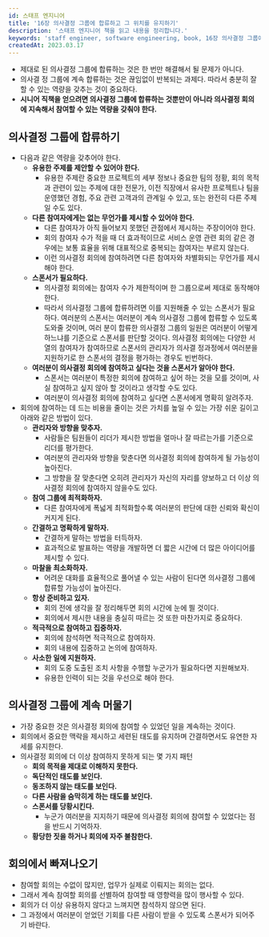 ```yaml
---
id: 스태프 엔지니어
title: '16장 의사결정 그룹에 합류하고 그 위치를 유지하기'
description: '스태프 엔지니어 책을 읽고 내용을 정리합니다.'
keywords: 'staff engineer, software engineering, book, 16장 의사결정 그룹에 합류하고 그 위치를 유지하기'
createdAt: 2023.03.17
---
```


- 제대로 된 의사결정 그룹에 합류하는 것은 한 번만 해결해서 될 문제가 아니다.
- 의사결 정 그룹에 계속 합류하는 것은 끊임없이 반복되는 과제다. 따라서 충분히 잘할 수 있는 역량을 갖추는 것이 중요하다.
- **시니어 직책을 얻으려면 의사결정 그룹에 합류하는 것뿐만이 아니라 의사결정 회의에 지속해서 참여할 수 있는 역량을 갖춰야 한다.**

## 의사결정 그룹에 합류하기

- 다음과 같은 역량을 갖추어야 한다.
  - **유용한 주제를 제안할 수 있어야 한다.**
    - 유용한 주제란 중요한 프로젝트의 세부 정보나 중요한 팀의 정황, 회의 목적과 관련이 있는 주제에 대한 전문가, 이전 직장에서 유사한 프로젝트나 팀을 운영했던 경험, 주요 관련 고객과의 관계일 수 있고, 또는 완전히 다른 주제일 수도 있다.
  - **다른 참여자에게는 없는 무언가를 제시할 수 있어야 한다.**
    - 다른 참여자가 아직 들어보지 못했던 관점에서 제시하는 주장이어야 한다.
    - 회의 참여자 수가 적을 때 더 효과적이므로 서비스 운영 관련 회의 같은 경우에는 보통 효율을 위해 대표적으로 중복되는 참여자는 부르지 않는다.
    - 이런 의사결정 회의에 참여하려면 다른 참여자와 차별화되는 무언가를 제시해야 한다.
  - **스폰서가 필요하다.**
    - 의사결정 회의에는 참여자 수가 제한적이며 한 그룹으로써 제대로 동작해야 한다.
    - 따라서 의사결정 그룹에 합류하려면 이를 지원해줄 수 있는 스폰서가 필요하다. 여러분의 스폰서는 여러분이 계속 의사결정 그룹에 합류할 수 있도록 도와줄 것이며, 여러 분이 합류한 의사결정 그룹의 일원은 여러분이 어떻게 하느냐를 기준으로 스폰서를 판단할 것이다. 의사결정 회의에는 다양한 서열의 참여자가 참여하므로 스폰서의 관리자가 의사결 정과정에서 여러분을 지원하기로 한 스폰서의 결정을 평가하는 경우도 빈번하다.
  - **여러분이 의사결정 회의에 참여하고 싶다는 것을 스폰서가 알아야 한다.**
    - 스폰서는 여러분이 특정한 회의에 참여하고 싶어 하는 것을 모를 것이며, 사실 참여하고 싶지 않아 할 것이라고 생각할 수도 있다.
    - 여러분이 의사결정 회의에 참여하고 싶다면 스폰서에게 명확히 알려주자.
- 회의에 참여하는 데 드는 비용을 줄이는 것은 가치를 높일 수 있는 가장 쉬운 길이고 아래와 같은 방법이 있다.
  - **관리자와 방향을 맞추자.**
    - 사람들은 팀원들이 리더가 제시한 방법을 얼마나 잘 따르는가를 기준으로 리더를 평가한다.
    - 여러분의 관리자와 방향을 맞춘다면 의사결정 회의에 참여하게 될 가능성이 높아진다.
    - 그 방향을 잘 맞춘다면 오히려 관리자가 자신의 자리를 양보하고 더 이상 의사결정 회의에 참여하지 않을수도 있다.
  - **참여 그룹에 최적화하자.**
    - 다른 참여자에게 폭넓게 최적화할수록 여러분의 판단에 대한 신뢰와 확신이 커지게 된다.
  - **간결하고 명확하게 말하자.**
    - 간결하게 말하는 방법을 터득하자.
    - 효과적으로 발표하는 역량을 개발하면 더 짧은 시간에 더 많은 아이디어를 제시할 수 있다.
  - **마찰을 최소화하자.**
    - 어려운 대화를 효율적으로 풀어낼 수 있는 사람이 된다면 의사결정 그룹에 합류할 가능성이 높아진다.
  - **항상 준비하고 있자.**
    - 회의 전에 생각을 잘 정리해두면 회의 시간에 눈에 띌 것이다.
    - 회의에서 제시한 내용을 충실히 따르는 것 또한 마찬가지로 중요하다.
  - **적극적으로 참여하고 집중하자.**
    - 회의에 참석하면 적극적으로 참여하자.
    - 회의 내용에 집중하고 논의에 참여하자.
  - **사소한 일에 지원하자.**
    - 회의 도중 도출된 조치 사항을 수행할 누군가가 필요하다면 지원해보자.
    - 유용한 인력이 되는 것을 우선으로 해야 한다.

## 의사결정 그룹에 계속 머물기

- 가장 중요한 것은 의사결정 회의에 참여할 수 있었던 일을 계속하는 것이다.
- 회의에서 중요한 맥락을 제시하고 세련된 태도를 유지하며 간결하면서도 유연한 자세를 유지한다.
- 의사결정 회의에 더 이상 참여하지 못하게 되는 몇 가지 패턴
  - **회의 목적을 제대로 이해하지 못한다.**
  - **독단적인 태도를 보인다.**
  - **동조하지 않는 태도를 보인다.**
  - **다른 사람을 숨막히게 하는 태도를 보인다.**
  - **스폰서를 당황시킨다.**
    - 누군가 여러분을 지지하기 때문에 의사결정 회의에 참여할 수 있었다는 점을 반드시 기억하자.
  - **황당한 짓을 하거나 회의에 자주 불참한다.**

## 회의에서 빠져나오기

- 참여할 회의는 수없이 많지만, 업무가 실제로 이뤄지는 회의는 없다.
- 그래서 계속 참여할 회의를 선별하여 참여할 때 영향력을 많이 행사할 수 있다.
- 회의가 더 이상 유용하지 않다고 느껴지면 참석하지 않으면 된다.
- 그 과정에서 여러분이 얻었던 기회를 다른 사람이 받을 수 있도록 스폰서가 되어주기 바란다.
